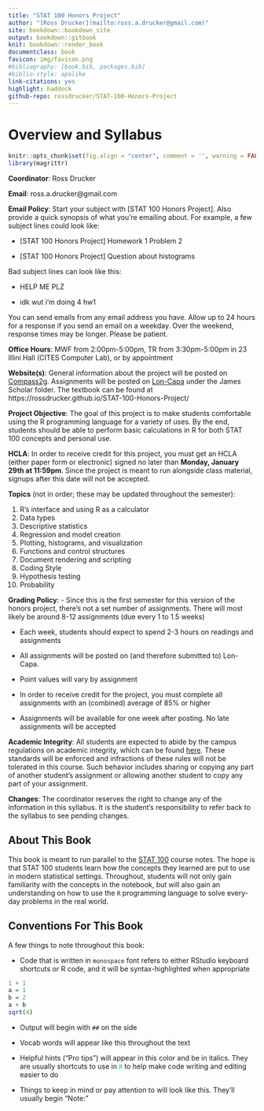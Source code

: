 ```yaml
---
title: "STAT 100 Honors Project"
author: "[Ross Drucker](mailto:ross.a.drucker@gmail.com)"
site: bookdown::bookdown_site
output: bookdown::gitbook
knit: bookdown::render_book
documentclass: book
favicon: img/favicon.png
#bibliography: [book.bib, packages.bib]
#biblio-style: apalike
link-citations: yes
highlight: haddock
github-repo: rossdrucker/STAT-100-Honors-Project
---
```

# Overview and Syllabus {-}

```r
knitr::opts_chunk$set(fig.align = "center", comment = '', warning = FALSE, message = FALSE, fig.height = 7, fig.width = 12, cache = TRUE)
library(magrittr)
```

**Coordinator**: Ross Drucker

**Email**: ross.a.drucker@gmail.com

**Email Policy**: Start your subject with [STAT 100 Honors Project]. Also provide a quick synopsis of what you're emailing about. For example, a few subject lines could look like:

- [STAT 100 Honors Project] Homework 1 Problem 2

- [STAT 100 Honors Project] Question about histograms

Bad subject lines can look like this:

- HELP ME PLZ

- idk wut i'm doing 4 hw1

You can send emails from any email address you have. Allow up to 24 hours for a response if you send an email on a weekday. Over the weekend, response times may be longer. Please be patient.

**Office Hours**: MWF from 2:00pm-5:00pm, TR from 3:30pm-5:00pm in 23 Illini Hall (CITES Computer Lab), or by appointment

**Website(s)**: General information about the project will be posted on [Compass2g](https://compass2g.illinois.edu/webapps/login/). Assignments will be posted on [Lon-Capa](lon-capa.illinois.edu) under the James Scholar folder. The textbook can be found at https://rossdrucker.github.io/STAT-100-Honors-Project/

**Project Objective**: The goal of this project is to make students comfortable using the R programming language for a variety of uses. By the end, students should be able to perform basic calculations in R for both STAT 100 concepts and personal use.

**HCLA**: In order to receive credit for this project, you must get an HCLA (either paper form or electronic) signed no later than **Monday, January 29th at 11:59pm**. Since the project is meant to run alongside class material, signups after this date will not be accepted.

**Topics** (not in order; these may be updated throughout the semester):

1)	R's interface and using R as a calculator
2)	Data types
3)	Descriptive statistics
4)	Regression and model creation
5)	Plotting, histograms, and visualization
6)	Functions and control structures
7)	Document rendering and scripting
8)	Coding Style
9)	Hypothesis testing
10)	Probability

**Grading Policy**: 
-	Since this is the first semester for this version of the honors project, there's not a set number of assignments. There will most likely be around 8-12 assignments (due every 1 to 1.5 weeks)

-	Each week, students should expect to spend 2-3 hours on readings and assignments

-	All assignments will be posted on (and therefore submitted to) Lon-Capa. 

-	Point values will vary by assignment

-	In order to receive credit for the project, you must complete all assignments with an (combined) average of 85% or higher

-	Assignments will be available for one week after posting. No late assignments will be accepted

**Academic Integrity**: All students are expected to abide by the campus regulations on academic integrity, which can be found [here](http://studentcode.illinois.edu/article1_part4_1-401.html). These standards will be enforced and infractions of these rules will not be tolerated in this course. Such behavior includes sharing or copying any part of another student's assignment or allowing another student to copy any part of your assignment.

**Changes**: The coordinator reserves the right to change any of the information in this syllabus. It is the student's responsibility to refer back to the syllabus to see pending changes.

## About This Book {-}

This book is meant to run parallel to the [STAT 100](http://courses.las.illinois.edu/stat/stat100/) course notes. The hope is that STAT 100 students learn how the concepts they learned are put to use in modern statistical settings. Throughout, students will not only gain familiarity with the concepts in the notebook, but will also gain an understanding on how to use the `R` programming language to solve every-day problems in the real world.

## Conventions For This Book {-}

A few things to note throughout this book:

- Code that is written in `monospace` font refers to either RStudio keyboard shortcuts or R code, and it will be syntax-highlighted when appropriate

```r
1 + 1
a = 1
b = 2
a + b
sqrt(4)
```

- Output will begin with `##` on the side

- Vocab words will appear like <span class = 'vocab'>this</span> throughout the text

- <span class = 'tip'>Helpful hints ("Pro tips") will appear in this color and be in italics. They are usually shortcuts to use in</span> <span style = 'color: #00ce45'>`R`</span> <span class = 'tip'>to help make code writing and editing easier to do</span>

- <span class = 'note'>Things to keep in mind or pay attention to will look like this. They'll usually begin "Note:"</span>

